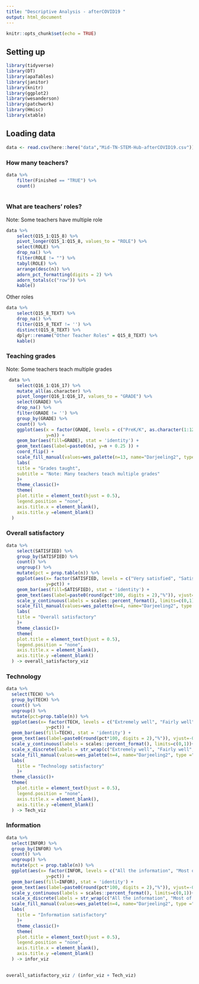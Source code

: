```yaml
---
title: "Descriptive Analysis - afterCOVID19 "
output: html_document
---
```


```r
knitr::opts_chunk$set(echo = TRUE)
```

## Setting up 
```r
library(tidyverse)
library(DT)
library(apaTables)
library(janitor)
library(knitr)
library(ggplot2)
library(wesanderson)
library(patchwork)
library(Hmisc)
library(xtable)
```

## Loading data 
```r
data <- read.csv(here::here("data","Mid-TN-STEM-Hub-afterCOVID19.csv"))
```

### How many teachers?
```r
data %>% 
    filter(Finished == "TRUE") %>%
    count() 
    
```

### What are teachers' roles?
Note: Some teachers have multiple role
```r
data %>% 
    select(Q15_1:Q15_8) %>%
    pivot_longer(Q15_1:Q15_8, values_to = "ROLE") %>%
    select(ROLE) %>%
    drop_na() %>%
    filter(ROLE != "") %>%
    tabyl(ROLE) %>%
    arrange(desc(n)) %>%
    adorn_pct_formatting(digits = 2) %>%
    adorn_totals(c("row")) %>%
    kable()
```

Other roles
```r
data %>%
    select(Q15_8_TEXT) %>%
    drop_na() %>% 
    filter(Q15_8_TEXT != '') %>%
    distinct(Q15_8_TEXT) %>%
    dplyr::rename("Other Teacher Roles" = Q15_8_TEXT) %>%
    kable()
```

### Teaching grades
Note: Some teachers teach multiple grades
```r
 data %>% 
    select(Q16_1:Q16_17) %>%
    mutate_all(as.character) %>%
    pivot_longer(Q16_1:Q16_17, values_to = "GRADE") %>%
    select(GRADE) %>% 
    drop_na() %>%
    filter(GRADE != '') %>%
    group_by(GRADE) %>%
    count() %>%
    ggplot(aes(x = factor(GRADE, levels = c("PreK/K", as.character(1:12))), 
               y=n)) +
    geom_bar(aes(fill=GRADE), stat = 'identity') +
    geom_text(aes(label=paste0(n), y=n + 0.25 )) +
    coord_flip() +
    scale_fill_manual(values=wes_palette(n=13, name="Darjeeling2", type ="continuous")) +
    labs(
    title = "Grades taught",
    subtitle = "Note: Many teachers teach multiple grades"
    )+
    theme_classic()+
    theme(
    plot.title = element_text(hjust = 0.5),
    legend.position = "none",
    axis.title.x = element_blank(),
    axis.title.y =element_blank()
  ) 
```

### Overall satisfactory
```r
data %>% 
    select(SATISFIED) %>%
    group_by(SATISFIED) %>%
    count() %>% 
    ungroup() %>%
    mutate(pct = prop.table(n)) %>%
    ggplot(aes(x= factor(SATISFIED, levels = c("Very satisfied", "Satisfied","Somewhat satisfied", "Not satisfied")), 
               y=pct)) +
    geom_bar(aes(fill=SATISFIED), stat = 'identity') + 
    geom_text(aes(label=paste0(round(pct*100, digits = 2),"%")), vjust=-0.5) +
    scale_y_continuous(labels = scales::percent_format(), limits=c(0,1))+
    scale_fill_manual(values=wes_palette(n=4, name="Darjeeling2", type ="continuous")) +
    labs(
    title = "Overall satisfactory"
    )+
    theme_classic()+
    theme(
    plot.title = element_text(hjust = 0.5),
    legend.position = "none",
    axis.title.x = element_blank(),
    axis.title.y =element_blank()
  ) -> overall_satisfactory_viz
```
### Technology
```r
data %>%
  select(TECH) %>%
  group_by(TECH) %>%
  count() %>%
  ungroup() %>%
  mutate(pct=prop.table(n)) %>%
  ggplot(aes(x= factor(TECH, levels = c("Extremely well", "Fairly well","Neither well nor poorly")), 
               y=pct)) +
  geom_bar(aes(fill=TECH), stat = 'identity') + 
  geom_text(aes(label=paste0(round(pct*100, digits = 2),"%")), vjust=-0.5) +
  scale_y_continuous(labels = scales::percent_format(), limits=c(0,1))+
  scale_x_discrete(labels = str_wrap(c("Extremely well", "Fairly well","Neither well nor poorly"), width = 15)) +
  scale_fill_manual(values=wes_palette(n=4, name="Darjeeling2", type ="continuous")) +
  labs(
    title = "Technology satisfactory"
    )+
  theme_classic()+
  theme(
    plot.title = element_text(hjust = 0.5),
    legend.position = "none",
    axis.title.x = element_blank(),
    axis.title.y =element_blank()
  ) -> Tech_viz
```
### Information
```r
data %>%
  select(INFOR) %>%
  group_by(INFOR) %>%
  count() %>% 
  ungroup() %>%
  mutate(pct = prop.table(n)) %>%
  ggplot(aes(x= factor(INFOR, levels = c("All the information", "Most of the information","Some of the information", "A little of the information")), 
               y=pct)) +
  geom_bar(aes(fill=INFOR), stat = 'identity') + 
  geom_text(aes(label=paste0(round(pct*100, digits = 2),"%")), vjust=-0.5) +
  scale_y_continuous(labels = scales::percent_format(), limits=c(0,1))+
  scale_x_discrete(labels = str_wrap(c("All the information", "Most of the information","Some of the information", "A little of the information"), width = 10)) +
  scale_fill_manual(values=wes_palette(n=4, name="Darjeeling2", type ="continuous")) +
  labs(
    title = "Information satisfactory"
    )+
    theme_classic()+
    theme(
    plot.title = element_text(hjust = 0.5),
    legend.position = "none",
    axis.title.x = element_blank(),
    axis.title.y =element_blank()
  ) -> infor_viz
  

```

```r
overall_satisfactory_viz / (infor_viz + Tech_viz)
```